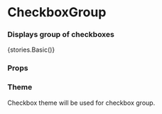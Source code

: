 
<Meta title="Core" component={CheckboxGroup} />

# CheckboxGroup

### Displays group of checkboxes

<Preview withToolbar>
    <Story name="CheckboxGroup">{stories.Basic()}</Story>
</Preview>

### Props

<Props of={CheckboxGroup} />

### Theme

Checkbox theme will be used for checkbox group.
